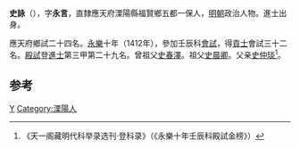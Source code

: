 '''史詠'''（{{bd|1382年||？}}），字'''永言'''，直隸應天府溧陽縣福賢鄉五都一保人，[[明朝|明朝]]政治人物。進士出身。

應天府鄉試二十四名。[[永樂|永樂]]十年（1412年），參加壬辰科[[會試|會試]]，得[[貢士|貢士]]會試三十二名。[[殿試|殿試]]登[[進士|進士]]第三甲第二十九名。曾祖父[[史春澤|史春澤]]。祖父[[史晨卿|史晨卿]]。父亲[[史仲琰|史仲琰]]<ref>《天一阁藏明代科举录选刊·登科录》（《永樂十年壬辰科殿試金榜》）</ref>。

==参考==
{{reflist}}
{{明朝人物小作品}}
{{永樂十年壬辰科殿試金榜}}
[[Category:史姓|Y]]
[[Category:溧陽人|Category:溧陽人]]